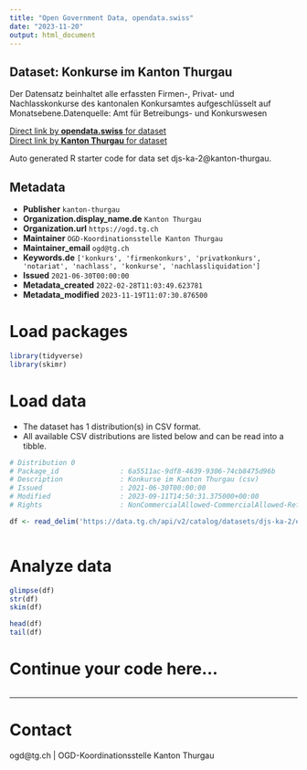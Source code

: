 ```yaml
---
title: "Open Government Data, opendata.swiss"
date: "2023-11-20"
output: html_document
---
```


## Dataset: Konkurse im Kanton Thurgau

Der Datensatz beinhaltet alle erfassten Firmen-, Privat- und Nachlasskonkurse des kantonalen Konkursamtes aufgeschlüsselt auf Monatsebene.Datenquelle: Amt für Betreibungs- und Konkurswesen

[Direct link by **opendata.swiss** for dataset](https://opendata.swiss/de/dataset/konkurse-im-kanton-thurgau)<br>
[Direct link by **Kanton Thurgau** for dataset](https://data.tg.ch/explore/dataset/djs-ka-2/)

Auto generated R starter code for data set djs-ka-2@kanton-thurgau.

## Metadata

- **Publisher** `kanton-thurgau`
- **Organization.display_name.de** `Kanton Thurgau`
- **Organization.url** `https://ogd.tg.ch`
- **Maintainer** `OGD-Koordinationsstelle Kanton Thurgau`
- **Maintainer_email** `ogd@tg.ch`
- **Keywords.de** `['konkurs', 'firmenkonkurs', 'privatkonkurs', 'notariat', 'nachlass', 'konkurse', 'nachlassliquidation']`
- **Issued** `2021-06-30T00:00:00`
- **Metadata_created** `2022-02-28T11:03:49.623781`
- **Metadata_modified** `2023-11-19T11:07:30.876500`


# Load packages

```r

library(tidyverse)
library(skimr)

```

# Load data

-   The dataset has 1 distribution(s) in CSV format.
-   All available CSV distributions are listed below and can be read into a tibble.

```r

# Distribution 0
# Package_id               : 6a5511ac-9df8-4639-9306-74cb8475d96b
# Description              : Konkurse im Kanton Thurgau (csv)
# Issued                   : 2021-06-30T00:00:00
# Modified                 : 2023-09-11T14:50:31.375000+00:00
# Rights                   : NonCommercialAllowed-CommercialAllowed-ReferenceRequired

df <- read_delim('https://data.tg.ch/api/v2/catalog/datasets/djs-ka-2/exports/csv')



```

# Analyze data

```r

glimpse(df)
str(df)
skim(df)

head(df)
tail(df)

```

# Continue your code here...

```r

```

------------------------------------------------------------------------

# Contact

ogd@tg.ch | OGD-Koordinationsstelle Kanton Thurgau
